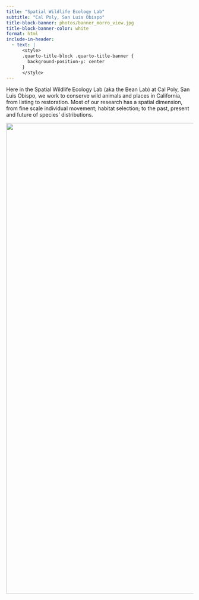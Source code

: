 ```yaml
---
title: "Spatial Wildlife Ecology Lab"
subtitle: "Cal Poly, San Luis Obispo"
title-block-banner: photos/banner_morro_view.jpg
title-block-banner-color: white
format: html
include-in-header:
  - text: |
      <style>
      .quarto-title-block .quarto-title-banner {
        background-position-y: center
      }
      </style>
---
```


Here in the Spatial Wildlife Ecology Lab (aka the Bean Lab) at Cal Poly, San Luis Obispo, we work to conserve wild animals and places in California, from listing to restoration. Most of our research has a spatial dimension, from fine scale individual movement; habitat selection; to the past, present and future of species' distributions.

![](photos/island-fox-glove.png){fig-alt="Santa Rosa Island fox expresses displeasure" fig-align="left" width="1265"}
